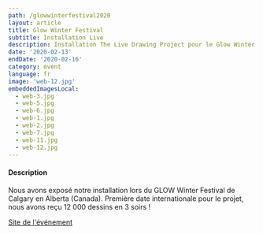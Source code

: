 ```yaml
---
path: /glowwinterfestival2020
layout: article
title: Glow Winter Festival
subtitle: Installation Live
description: Installation The Live Drawing Project pour le Glow Winter Festival de Calgary, Alberta, Canada
date: '2020-02-13'
endDate: '2020-02-16'
category: event
language: fr
image: 'web-12.jpg'
embeddedImagesLocal:
  - web-3.jpg
  - web-5.jpg
  - web-6.jpg
  - web-1.jpg
  - web-2.jpg
  - web-7.jpg
  - web-11.jpg
  - web-12.jpg
---
```


#### Description

Nous avons exposé notre installation lors du GLOW Winter Festival de Calgary en Alberta (Canada). Première date internationale pour le projet, nous avons reçu 12 000 dessins en 3 soirs !

[Site de l'événement](https://glowyyc.com/)

<ImageGrid props={props} />
